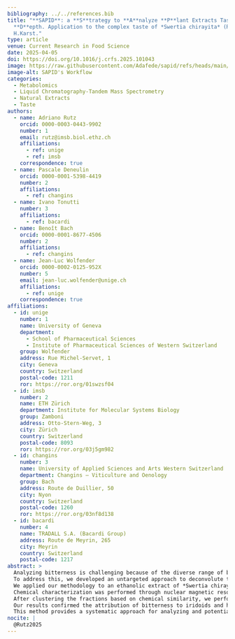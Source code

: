 ```yaml
---
bibliography: ../../references.bib
title: "**SAPID**: a **S**trategy to **A**nalyze **P**lant Extracts Taste **I**n
  **D**epth. Application to the complex taste of *Swertia chirayita* (Roxb.)
  H.Karst."
type: article
venue: Current Research in Food Science
date: 2025-04-05
doi: https://doi.org/10.1016/j.crfs.2025.101043
image: https://raw.githubusercontent.com/Adafede/sapid/refs/heads/main/man/figures/sapid-workflow.svg
image-alt: SAPID's Workflow
categories:
  - Metabolomics
  - Liquid Chromatography-Tandem Mass Spectrometry
  - Natural Extracts
  - Taste
authors:
  - name: Adriano Rutz
    orcid: 0000-0003-0443-9902
    number: 1
    email: rutz@imsb.biol.ethz.ch
    affiliations:
      - ref: unige
      - ref: imsb
    correspondence: true
  - name: Pascale Deneulin
    orcid: 0000-0001-5398-4419
    number: 2
    affiliations:
      - ref: changins
  - name: Ivano Tonutti
    number: 3
    affiliations:
      - ref: bacardi
  - name: Benoît Bach
    orcid: 0000-0001-8677-4506
    number: 2
    affiliations:
      - ref: changins
  - name: Jean-Luc Wolfender
    orcid: 0000-0002-0125-952X
    number: 5
    email: jean-luc.wolfender@unige.ch
    affiliations:
      - ref: unige
    correspondence: true
affiliations:
  - id: unige
    number: 1
    name: University of Geneva
    department:
      - School of Pharmaceutical Sciences
      - Institute of Pharmaceutical Sciences of Western Switzerland
    group: Wolfender
    address: Rue Michel-Servet, 1
    city: Geneva
    country: Switzerland
    postal-code: 1211
    ror: https://ror.org/01swzsf04
  - id: imsb
    number: 2
    name: ETH Zürich
    department: Institute for Molecular Systems Biology
    group: Zamboni
    address: Otto-Stern-Weg, 3
    city: Zürich
    country: Switzerland
    postal-code: 8093
    ror: https://ror.org/03j5gm982
  - id: changins
    number: 3
    name: University of Applied Sciences and Arts Western Switzerland
    department: Changins – Viticulture and Oenology
    group: Bach
    address: Route de Duillier, 50
    city: Nyon
    country: Switzerland
    postal-code: 1260
    ror: https://ror.org/03nf8d138
  - id: bacardi
    number: 4
    name: TRADALL S.A. (Bacardi Group)
    address: Route de Meyrin, 265
    city: Meyrin
    country: Switzerland
    postal-code: 1217
abstract: >
  Analyzing bitterness is challenging because of the diverse range of bitter compounds, the variability in sensory perception, and its complex interaction with other tastes.
  To address this, we developed an untargeted approach to deconvolute the taste and molecular composition of complex plant extracts.
  We applied our methodology to an ethanolic extract of *Swertia chirayita* (Roxb.) H.Karst., a plant recognized for its distinctive bitterness.
  Chemical characterization was performed through nuclear magnetic resonance spectroscopy experiments together with untargeted liquid chromatography-high resolution tandem mass spectrometry analysis coupled to a charged aerosol detector.
  After clustering the fractions based on chemical similarity, we performed free sensory analysis and classical descriptive analysis on each cluster.
  Our results confirmed the attribution of bitterness to iridoids and highlighted the role of other important compounds in the overall taste.
  This method provides a systematic approach for analyzing and potentially enhancing the taste profiles of plant-based beverages.
nocite: |
  @Rutz2025
---
```


<!-- ```{=html} -->
<!-- <iframe width="100%" height="100%" src="https://scholia.toolforge.org/work/TODO" title="Scholia entry"></iframe> -->
<!-- ``` -->
